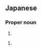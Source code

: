 ==Japanese==
{{ja-kanjitab|優|香}}

===Proper noun===
{{ja-pos|proper|ゆうか}}

# {{given name|female|lang=ja|sort=ゆうか}}

{{ja-pos|proper|ゆか}}

# {{given name|female|lang=ja|sort=ゆか}}